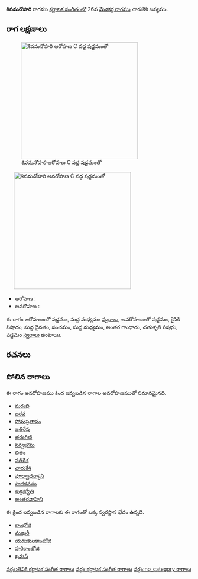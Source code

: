 {{Infobox ragam
	| name          	= శివమనోహరి
	| synonym	    	= 
	| mela          	= 
	| chakra        	= 
	| janaka        	= 
	| type          	= no_category
	| arohanam      	= {{svaraC|S|M1}} 
	| avarohanam    	= {{svaraC|S'|N2|D1|P|M1|G3|R2|S}}
	| jeeva         	=
	| chhaya        	=
	| nyasa         	=
	| vishesha      	= 
	| equivalent  		= 
}}
{{కర్ణాటక సంగీత రాగాలు}}
'''శివమనోహరి''' రాగము [[కర్ణాటక సంగీతం]]లో 26వ [[మేళకర్త రాగము]] చారుకేశి జన్యము. 


==రాగ లక్షణాలు==
[[Image:shivamanohari_ar_kb2wiki.png|thumb|right|316px|''శివమనోహరి'' ఆరోహణ C వద్ద షడ్జమంతో]]
	[[Image:shivamanohari_av_kb2wiki.png|thumb|right|316px|''శివమనోహరి'' అవరోహణ C వద్ద షడ్జమంతో]]

* ఆరోహణ : {{svaraC|S|M1}} 
* అవరోహణ : {{svaraC|S'|N2|D1|P|M1|G3|R2|S}}

ఈ రాగం ఆరోహణంలో షడ్జమం, సుద్ద మధ్యమం [[స్వరాలు]], అవరోహణంలో షడ్జమం, కైసికి నిషాదం, సుద్ద దైవతం, పంచమం, సుద్ద మధ్యమం, అంతర గాంధారం, చతుశృతి రిషభం, షడ్జమం [[స్వరాలు]] ఉంటాయి.

==రచనలు==



==పోలిన రాగాలు==
ఈ రాగం అవరోహణము కింద ఇవ్వబడిన రాగాల అవరోహణముతో సమానమైనది.
* [[మరుభి]]
* [[జరప]]
* [[సోమప్రతాపం]]
* [[జతిరేష]]
* [[తరంగిణి]]
* [[సర్వభౌమ]]
* [[చితం]]
* [[సతిరేశ]]
* [[చారుకేశి]]
* [[పూర్వాధన్యాసి]]
* [[సాదకవనం]]
* [[శుక్రజ్యోతి]]
* [[అంతరవాహిని]]

ఈ క్రింద ఇవ్వబడిన రాగాలకు ఈ రాగంతో ఒక్క స్వరస్థాన భేదం ఉన్నది.
* [[కాంభోజి]]
* [[ముఖరీ]]
* [[యదుకులకాంభోజి]]
* [[హరికాంభోజి]]
* [[ఖమస్]]



[[వర్గం:తెవికి కర్ణాటక సంగీత రాగాలు]]
[[వర్గం:కర్ణాటక సంగీత రాగాలు]]
[[వర్గం:no_category రాగాలు]]